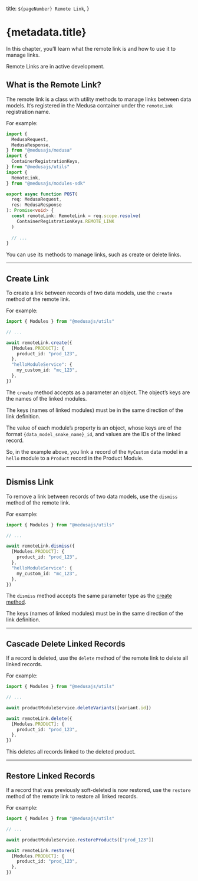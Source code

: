   title: `${pageNumber} Remote Link`,
}

# {metadata.title}

In this chapter, you’ll learn what the remote link is and how to use it to manage links.

<Note type="soon" title="In Development">

Remote Links are in active development.

</Note>

## What is the Remote Link?

The remote link is a class with utility methods to manage links between data models. It’s registered in the Medusa container under the `remoteLink` registration name.

For example:

```ts collapsibleLines="1-9" expandButtonLabel="Show Imports"
import { 
  MedusaRequest, 
  MedusaResponse,
} from "@medusajs/medusa"
import { 
  ContainerRegistrationKeys,
} from "@medusajs/utils"
import { 
  RemoteLink,
} from "@medusajs/modules-sdk"

export async function POST(
  req: MedusaRequest,
  res: MedusaResponse
): Promise<void> {
  const remoteLink: RemoteLink = req.scope.resolve(
    ContainerRegistrationKeys.REMOTE_LINK
  )
    
  // ...
}
```

You can use its methods to manage links, such as create or delete links.

---

## Create Link

To create a link between records of two data models, use the `create` method of the remote link.

For example:

```ts
import { Modules } from "@medusajs/utils"

// ...

await remoteLink.create({
  [Modules.PRODUCT]: {
    product_id: "prod_123",
  },
  "helloModuleService": {
    my_custom_id: "mc_123",
  },
})
```

The `create` method accepts as a parameter an object. The object’s keys are the names of the linked modules.

<Note title="Important">

The keys (names of linked modules) must be in the same direction of the link definition.

</Note>

The value of each module’s property is an object, whose keys are of the format `{data_model_snake_name}_id`, and values are the IDs of the linked record.

So, in the example above, you link a record of the `MyCustom` data model in a `hello` module to a `Product` record in the Product Module.

---

## Dismiss Link

To remove a link between records of two data models, use the `dismiss` method of the remote link.

For example:

```ts
import { Modules } from "@medusajs/utils"

// ...

await remoteLink.dismiss({
  [Modules.PRODUCT]: {
    product_id: "prod_123",
  },
  "helloModuleService": {
    my_custom_id: "mc_123",
  },
})
```

The `dismiss` method accepts the same parameter type as the [create method](#create-link).

<Note title="Important">

The keys (names of linked modules) must be in the same direction of the link definition.

</Note>

---

## Cascade Delete Linked Records

If a record is deleted, use the `delete` method of the remote link to delete all linked records.

For example:

```ts
import { Modules } from "@medusajs/utils"

// ...

await productModuleService.deleteVariants([variant.id])

await remoteLink.delete({
  [Modules.PRODUCT]: {
    product_id: "prod_123",
  },
})
```

This deletes all records linked to the deleted product.

---

## Restore Linked Records

If a record that was previously soft-deleted is now restored, use the `restore` method of the remote link to restore all linked records.

For example:

```ts
import { Modules } from "@medusajs/utils"

// ...

await productModuleService.restoreProducts(["prod_123"])

await remoteLink.restore({
  [Modules.PRODUCT]: {
    product_id: "prod_123",
  },
})
```

